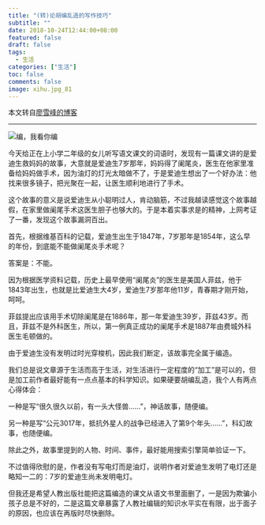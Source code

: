 ```yaml
---
title: "(转)论胡编乱造的写作技巧"
subtitle: ""
date: 2018-10-24T12:44:00+08:00
featured: false
draft: false
tags:
  - 生活
categories: ["生活"]
toc: false
comments: false
image: xihu.jpg_81
---
```


本文转自[廖雪峰的博客](https://www.liaoxuefeng.com/article/1087739344711968)

---

<Img src="theory-of-maens.jpeg" alt="编，我看你编" exif="false" />

今天给正在上小学二年级的女儿听写语文课文的词语时，发现有一篇课文讲的是爱迪生救妈妈的故事，大意就是爱迪生7岁那年，妈妈得了阑尾炎，医生在他家里准备给妈妈做手术，因为油灯的灯光太暗做不了，于是爱迪生想出了一个好办法：他找来很多镜子，把光聚在一起，让医生顺利地进行了手术。  

这个故事的意义是说爱迪生从小聪明过人，肯动脑筋，不过我越读感觉这个故事越假，在家里做阑尾手术这医生胆子也够大的。于是本着实事求是的精神，上网考证了一番，发现这个故事漏洞百出。  

首先，根据维基百科的记载，爱迪生出生于1847年，7岁那年是1854年，这么早的年份，到底能不能做阑尾炎手术呢？  

答案是：不能。  

因为根据医学资料记载，历史上最早使用“阑尾炎”的医生是美国人菲兹，他于1843年出生，也就是比爱迪生大4岁，爱迪生7岁那年他11岁，青春期才刚开始，呵呵。  

菲兹提出应该用手术切除阑尾是在1886年，那一年爱迪生39岁，菲兹43岁。而且，菲兹不是外科医生，所以，第一例真正成功的阑尾手术是1887年由费城外科医生毛顿做的。  

由于爱迪生没有发明过时光穿梭机，因此我们断定，该故事完全属于编造。  

我们总是说文章源于生活而高于生活，对生活进行一定程度的“加工”是可以的，但是加工前作者最好能有一点点基本的科学知识。如果硬要胡编乱造，我个人有两点心得体会：  

一种是写“很久很久以前，有一头大怪兽……”，神话故事，随便编。  

另一种是写“公元3017年，抵抗外星人的战争已经进入了第9个年头……”，科幻故事，也随便编。  

除此之外，故事里提到的人物、时间、事件，最好能用搜索引擎简单验证一下。  

不过值得欣慰的是，作者没有写电灯而是油灯，说明作者对爱迪生发明了电灯还是略知一二的：7岁的爱迪生尚未发明电灯。  

但我还是希望人教出版社能把这篇编造的课文从语文书里面删了，一是因为欺骗小孩子总是不好的，二是这篇文章暴露了人教社编辑的知识水平实在有限，出于面子的原因，也应该在再版时尽快删除。  

